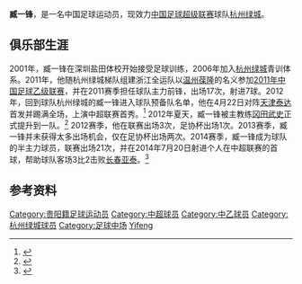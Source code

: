 {{Infobox football biography
| playername= 臧一锋
| image =
| fullname = 臧一锋
| dateofbirth = {{Birth date and age|1993|10|15}}
| cityofbirth = [[贵州省|贵州省]][[贵阳市|贵阳市]]
| countryofbirth = [[中国|中国]]
| currentclub = [[杭州绿城足球俱乐部|杭州绿城]] 
| clubnumber = 4
| height = {{height|m=1.70}}
| position = [[前锋_(足球)|前锋]]、[[中场|中场]]
| youthyears1 = 2001-2006
| youthclubs1 = 深圳盐田体校
| youthyears2 = 2006-2012
| youthclubs2 = [[杭州绿城足球俱乐部|杭州绿城]] 
| years1 = 2011
| clubs1 = [[温州葆隆足球俱乐部|温州葆隆]]
| caps1 = 17
| goals1 = 7
| years2 = 2012-
| clubs2 = [[杭州绿城足球俱乐部|杭州绿城]] 
| caps2 = 24
| goals2 = 1
|      nationalyears1 = 
|       nationalteam1 = 
|       nationalcaps1 = 
|      nationalgoals1 = 
| pcupdate = 2015年1月1日
| ntupdate = 
}}
'''臧一锋'''{{BD|1993年|10月15日|||Zang, Yifeng}}，是一名中国足球运动员，现效力[[中国足球超级联赛|中国足球超级联赛]]球队[[杭州绿城足球俱乐部|杭州绿城]]。

==俱乐部生涯==
2001年，臧一锋在深圳盐田体校开始接受足球训练，2006年加入[[杭州绿城足球俱乐部|杭州绿城]]青训体系。2011年，他随杭州绿城梯队组建浙江全运队以[[温州葆隆足球俱乐部|温州葆隆]]的名义参加[[2011年中国足球乙级联赛|2011年中国足球乙级联赛]]，并在2011赛季担任球队主力前锋，出场17次，射进7球。2012年，回到球队杭州绿城的臧一锋进入球队预备队名单，他在4月22日对阵[[天津泰达足球俱乐部|天津泰达]]首发并踢满全场，上演中超联赛首秀。<ref>{{Cite web |url=http://sports.163.com/12/0422/21/7VNNR25I00051C89.html |title=中超-王新欣传射阿尔斯建功 泰达2-0绿城两连胜 |access-date=2015-03-25 |archive-date=2019-08-15 |archive-url=https://web.archive.org/web/20190815223831/http://sports.163.com/12/0422/21/7VNNR25I00051C89.html |dead-url=no }}</ref> 2012年夏天，臧一锋被主教练[[冈田武史|冈田武史]]正式提升到一队。<ref>{{Cite web |url=http://www.sport.gov.cn/n16/n33193/n33223/n34884/n2283573/n3131587.files/n3131638.pdf |title=《2012 万达广场中国足球协会超级级联赛秩序册》增补与勘正 |access-date=2015-03-25 |archive-date=2016-03-03 |archive-url=https://web.archive.org/web/20160303235113/http://www.sport.gov.cn/n16/n33193/n33223/n34884/n2283573/n3131587.files/n3131638.pdf |dead-url=yes }}</ref> 2012赛季，他在联赛出场3次，足协杯出场1次。2013赛季，臧一锋并未获得太多出场机会，仅在足协杯出场两次。2014赛季，臧一锋成为球队的半主力球员，联赛出场21次，并在2014年7月20日射进个人在中超联赛的首球，帮助球队客场3比2击败[[长春亚泰足球俱乐部|长春亚泰]]。<ref>{{Cite web |url=http://sports.qq.com/a/20140720/025030.htm |title=臧一锋进首球助绿城取三分 贵州小将闪耀中超 |access-date=2015-03-25 |archive-date=2019-11-30 |archive-url=https://web.archive.org/web/20191130100027/https://sports.qq.com/a/20140720/025030.htm |dead-url=no }}</ref>

==参考资料==
{{reflist}}

{{2012年中超分类名单杭州}}
{{2013年中超分类名单杭州}}
{{2014年中超分类名单杭州}}
{{2015年中超分类名单杭州}}
{{2016年中超分类名单杭州}}
{{2017年中甲分类名单杭州}}

{{DEFAULTSORT:Zang, Yifeng}}
[[Category:贵阳籍足球运动员|Category:贵阳籍足球运动员]]
[[Category:中超球员|Category:中超球员]]
[[Category:中乙球员|Category:中乙球员]]
[[Category:杭州绿城球员|Category:杭州绿城球员]]
[[Category:足球中场|Category:足球中场]]
[[Category:臧姓|Yifeng]]